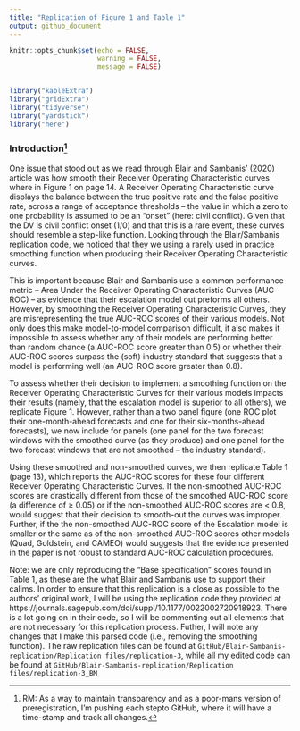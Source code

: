 ```yaml
---
title: "Replication of Figure 1 and Table 1"
output: github_document
---
```


```r
knitr::opts_chunk$set(echo = FALSE,
                      warning = FALSE,
                      message = FALSE)


library("kableExtra")
library("gridExtra")
library("tidyverse")
library("yardstick")
library("here")
```

### Introduction^[RM: As a way to maintain transparency and as a poor-mans version of preregistration, I'm pushing each stepto GitHub, where it will have a time-stamp and track all changes.] 

One issue that stood out as we read through Blair and Sambanis' (2020) article was how smooth their Receiver Operating Characteristic curves where in Figure 1 on page 14. A Receiver Operating Characteristic curve displays the balance between the true positive rate and the false positive rate, across a range of acceptance thresholds -- the value in which a zero to one probability is assumed to be an "onset" (here: civil conflict). Given that the DV is civil conflict onset (1/0) and that this is a rare event, these curves should resemble a step-like function. Looking through the Blair/Sambanis replication code, we noticed that they we using a rarely used in practice smoothing function when producing their Receiver Operating Characteristic curves. 

This is important because Blair and Sambanis use a common performance metric -- Area Under the Receiver Operating Characteristic Curves (AUC-ROC) -- as evidence that their escalation model out preforms all others. However, by smoothing the Receiver Operating Characteristic Curves, they are misrepresenting the true AUC-ROC scores of their various models. Not only does this make model-to-model comparison difficult, it also makes it impossible to assess whether any of their models are performing better than random chance (a AUC-ROC score greater than 0.5) or whether their AUC-ROC scores surpass the (soft) industry standard that suggests that a model is performing well (an AUC-ROC score greater than 0.8).

To assess whether their decision to implement a smoothing function on the Receiver Operating Characteristic Curves for their various models impacts their results (namely, that the escalation model is superior to all others), we replicate Figure 1. However, rather than a two panel figure (one ROC plot their one-month-ahead forecasts and one for their six-months-ahead forecasts), we now include for panels (one panel for the two forecast windows with the smoothed curve (as they produce) and one panel for the two forecast windows that are not smoothed -- the industry standard).

Using these smoothed and non-smoothed curves, we then replicate Table 1 (page 13), which reports the AUC-ROC scores for these four different Receiver Operating Characteristic Curves. If the non-smoothed AUC-ROC scores are drastically different from those of the smoothed AUC-ROC score (a difference of &ge; 0.05) or if the non-smoothed AUC-ROC scores are < 0.8, would suggest that their decision to smooth-out the curves was improper. Further, if the the non-smoothed AUC-ROC score of the Escalation model is smaller or the same as of the non-smoothed AUC-ROC scores other models (Quad, Goldstein, and CAMEO) would suggests that the evidence presented in the paper is not robust to standard AUC-ROC calculation procedures. 

Note: we are only reproducing the "Base specification" scores found in Table 1, as these are the what Blair and Sambanis use to support their calims. In order to ensure that this replication is a close as possible to the authors' original work, I will be using the replication code they provided at https://journals.sagepub.com/doi/suppl/10.1177/0022002720918923. There is a lot going on in their code, so I will be commenting out all elements that are not necessary for this replication process. Futher, I will note any changes that I make this parsed code (i.e., removing the smoothing function). The raw replication files can be found at `GitHub/Blair-Sambanis-replication/Replication files/replication-3`, while all my edited code can be found at `GitHub/Blair-Sambanis-replication/Replication files/replication-3_BM` 


